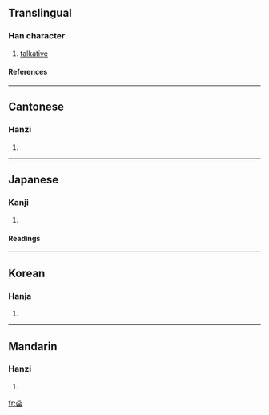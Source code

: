 ==Translingual==
===Han character===
{{Han char|rn=30|rad=口|as=09|sn=12|four=6077<sub>6</sub>|canj=口口口山 (RRRU)}}
# [[talkative]]
====References====
{{Han ref|kx=0200.020|dkj=03975|dj=0421.170|hdz=10787.020|uh=55A6|ud=21926|bh=D877|bd=55415}}
----
==Cantonese==
===Hanzi===
{{yue-hanzi|jyut=|y=ngaam4}}
# {{defn|Cantonese}}
----
==Japanese==
===Kanji===
{{ja-kanji|grade=|rs=口09}}
# {{defn|Japanese}} 
====Readings====
{{ja-readings|on=[[じょう]] (jō), [[にょう]] (nyō)|kun=[[おしゃべり]] (oshaberi)}}
----
==Korean==
===Hanja===
{{ko-hanja|hangeul=엽|rv=yeop|mr=yŏp}}
# {{defn|Korean}}
----
==Mandarin==
===Hanzi===
{{cmn-hanzi|pin=[[niè]] ([[nie4]])|wg=nieh<sup>4</sup>}}
# {{defn|Mandarin}}

[[fr:喦]]